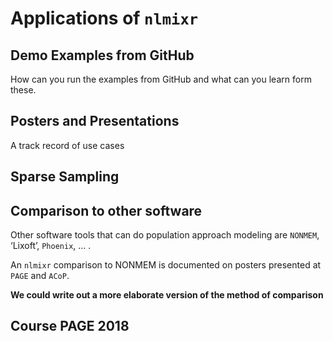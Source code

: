 # Applications of `nlmixr` {#applications}




## Demo Examples from GitHub
How can you run the examples from GitHub and what can you learn form these.

## Posters and Presentations
A track record of use cases


## Sparse Sampling

## Comparison to other software  {#comparison}

Other software tools that can do population approach modeling are `NONMEM`, 'Lixoft', `Phoenix`, ... .

An `nlmixr` comparison to NONMEM is documented on posters presented at `PAGE` and `ACoP`.


**We could write out a more elaborate version of the method of comparison**


## Course PAGE 2018